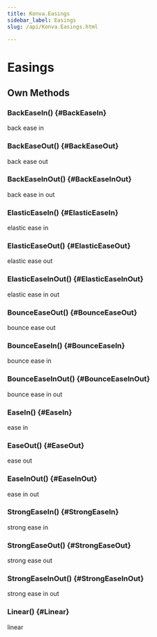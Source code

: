 ```yaml
---
title: Konva.Easings
sidebar_label: Easings
slug: /api/Konva.Easings.html

---
```


# Easings

## Own Methods

### BackEaseIn() {#BackEaseIn}

back ease in

### BackEaseOut() {#BackEaseOut}

back ease out

### BackEaseInOut() {#BackEaseInOut}

back ease in out

### ElasticEaseIn() {#ElasticEaseIn}

elastic ease in

### ElasticEaseOut() {#ElasticEaseOut}

elastic ease out

### ElasticEaseInOut() {#ElasticEaseInOut}

elastic ease in out

### BounceEaseOut() {#BounceEaseOut}

bounce ease out

### BounceEaseIn() {#BounceEaseIn}

bounce ease in

### BounceEaseInOut() {#BounceEaseInOut}

bounce ease in out

### EaseIn() {#EaseIn}

ease in

### EaseOut() {#EaseOut}

ease out

### EaseInOut() {#EaseInOut}

ease in out

### StrongEaseIn() {#StrongEaseIn}

strong ease in

### StrongEaseOut() {#StrongEaseOut}

strong ease out

### StrongEaseInOut() {#StrongEaseInOut}

strong ease in out

### Linear() {#Linear}

linear

